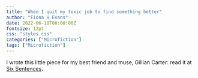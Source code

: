 ```yaml
---
title: "When I quit my toxic job to find something better"
author: "Fiona H Evans"
date: 2022-06-18T00:00:00Z
fontsize: 12pt
css: "styles.css"
categories: ["Microfiction"]
tags: ["Microfiction"] 
---
```


I wrote this little piece for my best friend and muse, Gillian Carter: read it at [Six Sentences](https://sixsentences.blogspot.com/2022/06/when-i-quit-my-toxic-job-to-find.html).

<br> 

